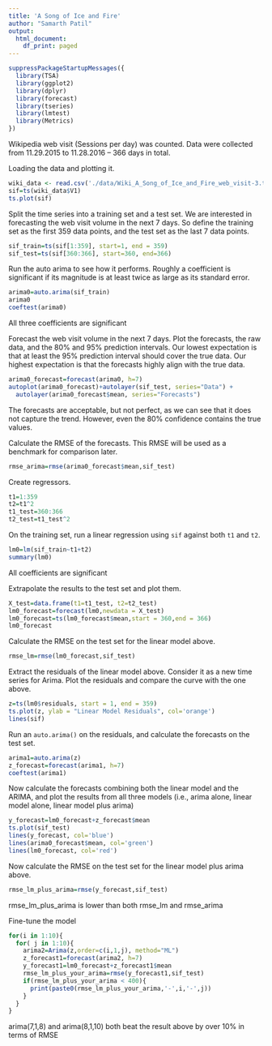 ```yaml
---
title: 'A Song of Ice and Fire'
author: "Samarth Patil"
output:
  html_document:
    df_print: paged
---
```


```r
suppressPackageStartupMessages({
  library(TSA)
  library(ggplot2)
  library(dplyr)
  library(forecast)
  library(tseries)
  library(lmtest)
  library(Metrics)
})

```

Wikipedia web visit (Sessions per day) was counted. Data were collected from 11.29.2015 to 11.28.2016 -- 366 days in total.

Loading the data and plotting it.
```r
wiki_data <- read.csv('./data/Wiki_A_Song_of_Ice_and_Fire_web_visit-3.txt', header=F)
sif=ts(wiki_data$V1)
ts.plot(sif)
```

Split the time series into a training set and a test set. 
We are interested in forecasting the web visit volume in the next 7 days.
So define the training set as the first 359 data points, and the test set as the last 7 data points.

```r
sif_train=ts(sif[1:359], start=1, end = 359)
sif_test=ts(sif[360:366], start=360, end=366)
```

Run the auto arima to see how it performs.
Roughly a coefficient is significant if its magnitude is at least twice as large as its standard error.

```r
arima0=auto.arima(sif_train)
arima0
coeftest(arima0)
```
All three coefficients are significant

Forecast the web visit volume in the next 7 days. 
Plot the forecasts, the raw data, and the 80\% and 95\% prediction intervals.
Our lowest expectation is that at least the 95\% prediction interval should cover the true data. Our highest expectation is that the forecasts highly align with the true data.

```r
arima0_forecast=forecast(arima0, h=7)
autoplot(arima0_forecast)+autolayer(sif_test, series="Data") +
  autolayer(arima0_forecast$mean, series="Forecasts")
```
The forecasts are acceptable, but not perfect, as we can see that it does not capture the trend. However, even the 80% confidence contains the true values. 


Calculate the RMSE of the forecasts. This RMSE will be used as a benchmark for comparison later.

```r
rmse_arima=rmse(arima0_forecast$mean,sif_test)
```

Create regressors.

```r
t1=1:359
t2=t1^2
t1_test=360:366
t2_test=t1_test^2

```

On the training set, run a linear regression using `sif` against both `t1` and `t2`. 


```r
lm0=lm(sif_train~t1+t2)
summary(lm0)

```
All coefficients are significant


Extrapolate the results to the test set and plot them.

```r
X_test=data.frame(t1=t1_test, t2=t2_test)
lm0_forecast=forecast(lm0,newdata = X_test)
lm0_forecast=ts(lm0_forecast$mean,start = 360,end = 366)
lm0_forecast

```


Calculate the RMSE on the test set for the linear model above.

```r
rmse_lm=rmse(lm0_forecast,sif_test)
```

Extract the residuals of the linear model above. Consider it as a new time series for Arima. 
Plot the residuals and compare the curve with the one above.


```r
z=ts(lm0$residuals, start = 1, end = 359)
ts.plot(z, ylab = "Linear Model Residuals", col='orange')
lines(sif)
```

Run an `auto.arima()` on the residuals, and calculate the forecasts on the test set.

```r
arima1=auto.arima(z)
z_forecast=forecast(arima1, h=7)
coeftest(arima1)
```

Now calculate the forecasts combining both the linear model and the ARIMA, and plot the results from all three models (i.e., arima alone, linear model alone, linear model plus arima)

```r
y_forecast=lm0_forecast+z_forecast$mean
ts.plot(sif_test)
lines(y_forecast, col='blue')
lines(arima0_forecast$mean, col='green')
lines(lm0_forecast, col='red')
```


Now calculate the RMSE on the test set for the linear model plus arima above.
```r
rmse_lm_plus_arima=rmse(y_forecast,sif_test) 
```
rmse_lm_plus_arima is lower than both rmse_lm and rmse_arima


Fine-tune the model

```r
for(i in 1:10){
  for( j in 1:10){
    arima2=Arima(z,order=c(i,1,j), method="ML")  
    z_forecast1=forecast(arima2, h=7)
    y_forecast1=lm0_forecast+z_forecast1$mean
    rmse_lm_plus_your_arima=rmse(y_forecast1,sif_test)
    if(rmse_lm_plus_your_arima < 400){
      print(paste0(rmse_lm_plus_your_arima,'-',i,'-',j))
    }
  }
}
```
arima(7,1,8) and arima(8,1,10) both beat the result above by over 10% in terms of RMSE

